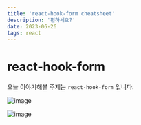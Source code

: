 ```yaml
---
title: 'react-hook-form cheatsheet'
description: '편하세요?'
date: 2023-06-26
tags: react
---
```


# react-hook-form

오늘 이야기해볼 주제는 `react-hook-form` 입니다.

![image](/rabbit.jpg)

![image](/2023/daddy.jpg)
